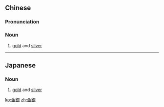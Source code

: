 {{also|金银}}
==Chinese==
{{zh-forms|s=金银}}

===Pronunciation===
{{zh-pron
|m=jīnyín
|c=gam1 ngan4
|h=pfs=kîm-ngiùn
|mn=kim-gîn/kim-gûn
|cat=n
}}

===Noun===
{{zh-noun}}

# [[gold]] and [[silver]]

----

==Japanese==
{{ja-kanjitab|きん|ぎん|yomi=o}}

===Noun===
{{ja-noun|きんぎん}}

# [[gold]] and [[silver]]

[[ko:金銀]]
[[zh:金銀]]